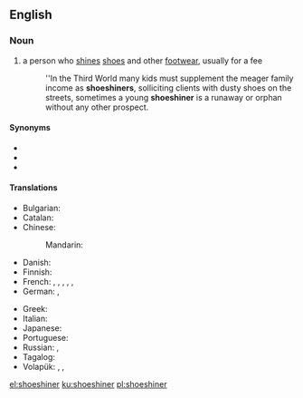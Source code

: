 ==English==

===Noun===
{{en-noun}}

# a person who [[shine]]s [[shoe]]s and other [[footwear]], usually for a fee
#: ''In the Third World many kids must supplement the meager family income as '''shoeshiners''', solliciting clients with dusty shoes on the streets, sometimes a young '''shoeshiner''' is a runaway or orphan without any other prospect.

====Synonyms====
* {{l|en|bootblack}}
* {{l|en|shoeblack}}
* {{l|en|shoeshine boy}}

====Translations====
{{trans-top|a person who shines shoes and other footwear, usually for a fee}}
* Bulgarian: {{t|bg|ваксаджия|sc=Cyrl}}
* Catalan: {{t|ca|enllustrador de sabates|m}}
* Chinese:
*: Mandarin: {{t|cmn|擦鞋工|tr=cāxiégōng|sc=Hani}}
* Danish: {{t+|da|skopudser|c}}
* Finnish: {{t|fi|kengänkiillottaja}}
* French: {{t|fr|cireur de chaussures|m}}, {{t|fr|cireuse de chaussures|f}}, {{t|fr|cireur de bottes|m}}, {{t|fr|cireuse de bottes|f}}, {{t+|fr|cireur|m}}, {{t+|fr|cireuse|f}}
* German: {{t+|de|Schuhputzer|m}}, {{t|de|Schuhputzerin|f}}
{{trans-mid}}
* Greek: {{t+|el|λούστρος|m}}
* Italian: {{t|it|lustrascarpe|m}}
* Japanese: {{t|ja|靴磨き|tr=くつみがき, kutsumigaki|sc=Jpan}}
* Portuguese: {{t+|pt|engraxate|m|f}}
* Russian: {{t|ru|чи́стильщик сапо́г|m}}, {{t|ru|чи́стильщик о́буви|m}}
* Tagalog: {{t|tl|limpyabota}}
* Volapük: {{qualifier|♂♀}} {{t|vo|jukilekluinan}}, {{qualifier|♂}} {{t|vo|jukihilekluinan}}, {{qualifier|♀}} {{t|vo|jukijilekluinan}}
{{trans-bottom}}

[[el:shoeshiner]]
[[ku:shoeshiner]]
[[pl:shoeshiner]]